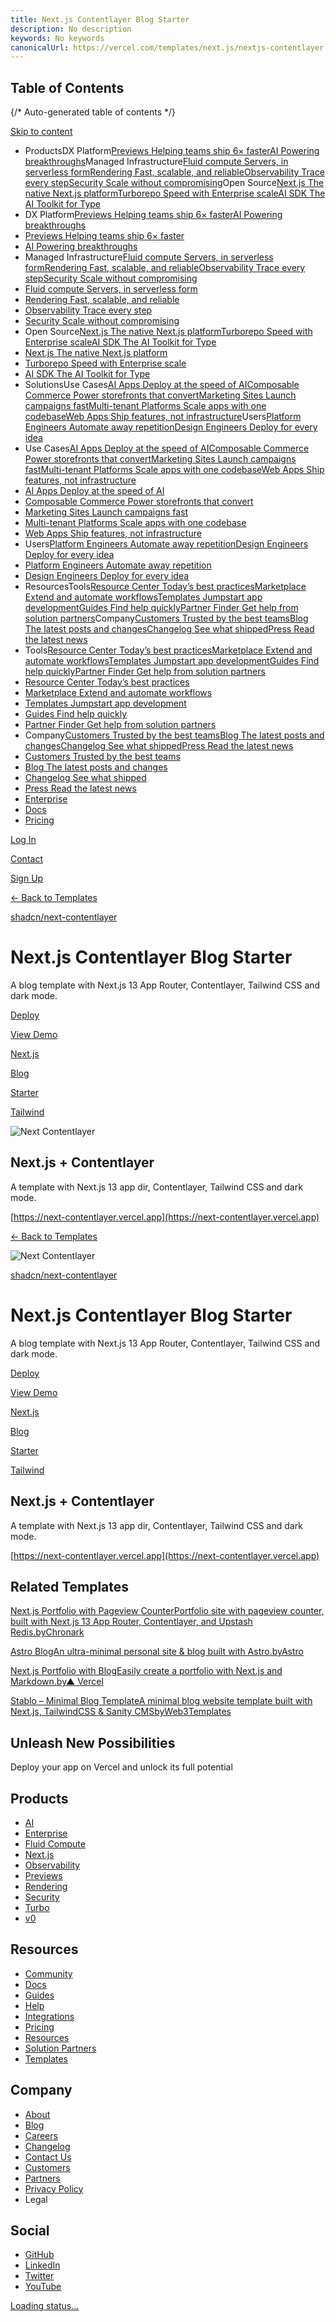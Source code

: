 ```yaml
---
title: Next.js Contentlayer Blog Starter
description: No description
keywords: No keywords
canonicalUrl: https://vercel.com/templates/next.js/nextjs-contentlayer
---
```


## Table of Contents

{/* Auto-generated table of contents */}

[Skip to content](#geist-skip-)

* ProductsDX Platform[Previews Helping teams ship 6× faster](/products/previews)[AI Powering breakthroughs](/ai)Managed Infrastructure[Fluid compute Servers, in serverless form](/fluid)[Rendering Fast, scalable, and reliable](/products/rendering)[Observability Trace every step](/products/observability)[Security Scale without compromising](/security)Open Source[Next.js The native Next.js platform](/frameworks/nextjs)[Turborepo Speed with Enterprise scale](/solutions/turborepo)[AI SDK The AI Toolkit for Type](https://sdk.vercel.ai/)
* DX Platform[Previews Helping teams ship 6× faster](/products/previews)[AI Powering breakthroughs](/ai)
* [Previews Helping teams ship 6× faster](/products/previews)
* [AI Powering breakthroughs](/ai)
* Managed Infrastructure[Fluid compute Servers, in serverless form](/fluid)[Rendering Fast, scalable, and reliable](/products/rendering)[Observability Trace every step](/products/observability)[Security Scale without compromising](/security)
* [Fluid compute Servers, in serverless form](/fluid)
* [Rendering Fast, scalable, and reliable](/products/rendering)
* [Observability Trace every step](/products/observability)
* [Security Scale without compromising](/security)
* Open Source[Next.js The native Next.js platform](/frameworks/nextjs)[Turborepo Speed with Enterprise scale](/solutions/turborepo)[AI SDK The AI Toolkit for Type](https://sdk.vercel.ai/)
* [Next.js The native Next.js platform](/frameworks/nextjs)
* [Turborepo Speed with Enterprise scale](/solutions/turborepo)
* [AI SDK The AI Toolkit for Type](https://sdk.vercel.ai/)
* SolutionsUse Cases[AI Apps Deploy at the speed of AI](/solutions/ai-apps)[Composable Commerce Power storefronts that convert](/solutions/composable-commerce)[Marketing Sites Launch campaigns fast](/solutions/marketing-sites)[Multi-tenant Platforms Scale apps with one codebase](/solutions/multi-tenant-saas)[Web Apps Ship features, not infrastructure](/solutions/web-apps)Users[Platform Engineers Automate away repetition](/solutions/platform-engineering)[Design Engineers Deploy for every idea](/solutions/design-engineering)
* Use Cases[AI Apps Deploy at the speed of AI](/solutions/ai-apps)[Composable Commerce Power storefronts that convert](/solutions/composable-commerce)[Marketing Sites Launch campaigns fast](/solutions/marketing-sites)[Multi-tenant Platforms Scale apps with one codebase](/solutions/multi-tenant-saas)[Web Apps Ship features, not infrastructure](/solutions/web-apps)
* [AI Apps Deploy at the speed of AI](/solutions/ai-apps)
* [Composable Commerce Power storefronts that convert](/solutions/composable-commerce)
* [Marketing Sites Launch campaigns fast](/solutions/marketing-sites)
* [Multi-tenant Platforms Scale apps with one codebase](/solutions/multi-tenant-saas)
* [Web Apps Ship features, not infrastructure](/solutions/web-apps)
* Users[Platform Engineers Automate away repetition](/solutions/platform-engineering)[Design Engineers Deploy for every idea](/solutions/design-engineering)
* [Platform Engineers Automate away repetition](/solutions/platform-engineering)
* [Design Engineers Deploy for every idea](/solutions/design-engineering)
* ResourcesTools[Resource Center Today’s best practices](/resources)[Marketplace Extend and automate workflows](/marketplace)[Templates Jumpstart app development](/templates)[Guides Find help quickly](/guides)[Partner Finder Get help from solution partners](/partners/solution-partners)Company[Customers Trusted by the best teams](/customers)[Blog The latest posts and changes](/blog)[Changelog See what shipped](/changelog)[Press Read the latest news](/press)
* Tools[Resource Center Today’s best practices](/resources)[Marketplace Extend and automate workflows](/marketplace)[Templates Jumpstart app development](/templates)[Guides Find help quickly](/guides)[Partner Finder Get help from solution partners](/partners/solution-partners)
* [Resource Center Today’s best practices](/resources)
* [Marketplace Extend and automate workflows](/marketplace)
* [Templates Jumpstart app development](/templates)
* [Guides Find help quickly](/guides)
* [Partner Finder Get help from solution partners](/partners/solution-partners)
* Company[Customers Trusted by the best teams](/customers)[Blog The latest posts and changes](/blog)[Changelog See what shipped](/changelog)[Press Read the latest news](/press)
* [Customers Trusted by the best teams](/customers)
* [Blog The latest posts and changes](/blog)
* [Changelog See what shipped](/changelog)
* [Press Read the latest news](/press)
* [Enterprise](/enterprise)
* [Docs](/docs)
* [Pricing](/pricing)

[Log In](/login)

[Contact](/contact)

[Sign Up](/signup)

[← Back to Templates](/templates)

[shadcn/next-contentlayer](https://github.com/shadcn/next-contentlayer)

# Next.js Contentlayer Blog Starter

A blog template with Next.js 13 App Router, Contentlayer, Tailwind CSS and dark mode.

[Deploy](/new/clone?demo-deion=A%20blog%20template%20with%20Next.js%2013%20App%20Router%2C%20Contentlayer%2C%20Tailwind%20CSS%20and%20dark%20mode.&demo-image=%2F%2Fimages.ctfassets.net%2Fe5382hct74si%2F49hwD2hCn4Hs1FtkgH87o2%2F4af5e9d7fd40015bd39cf6bc6d58dbec%2FCleanShot_2023-05-15_at_13.54.49.png&demo-title=Next.js%20Contentlayer%20Blog%20Starter&demo-url=https%3A%2F%2Fnext-contentlayer.vercel.app%2F&from=templates&project-name=Next.js%20Contentlayer%20Blog%20Starter&repository-name=nextjs-contentlayer&repository-url=https%3A%2F%2Fgithub.com%2Fshadcn%2Fnext-contentlayer&skippable-integrations=1)

[View Demo](https://next-contentlayer.vercel.app/)

[Next.js](/templates/next.js)

[Blog](/templates/blog)

[Starter](/templates/starter)

[Tailwind](/templates/tailwind)

![Next Contentlayer](/_next/image?url=https%3A%2F%2Fimages.ctfassets.net%2Fe5382hct74si%2F49hwD2hCn4Hs1FtkgH87o2%2F4af5e9d7fd40015bd39cf6bc6d58dbec%2FCleanShot_2023-05-15_at_13.54.49.png&w=3840&q=75)

## Next.js + Contentlayer

A template with Next.js 13 app dir, Contentlayer, Tailwind CSS and dark mode.

[https://next-contentlayer.vercel.app](https://next-contentlayer.vercel.app)

[← Back to Templates](/templates)

![Next Contentlayer](/_next/image?url=https%3A%2F%2Fimages.ctfassets.net%2Fe5382hct74si%2F49hwD2hCn4Hs1FtkgH87o2%2F4af5e9d7fd40015bd39cf6bc6d58dbec%2FCleanShot_2023-05-15_at_13.54.49.png&w=3840&q=75)

[shadcn/next-contentlayer](https://github.com/shadcn/next-contentlayer)

# Next.js Contentlayer Blog Starter

A blog template with Next.js 13 App Router, Contentlayer, Tailwind CSS and dark mode.

[Deploy](/new/clone?demo-deion=A%20blog%20template%20with%20Next.js%2013%20App%20Router%2C%20Contentlayer%2C%20Tailwind%20CSS%20and%20dark%20mode.&demo-image=%2F%2Fimages.ctfassets.net%2Fe5382hct74si%2F49hwD2hCn4Hs1FtkgH87o2%2F4af5e9d7fd40015bd39cf6bc6d58dbec%2FCleanShot_2023-05-15_at_13.54.49.png&demo-title=Next.js%20Contentlayer%20Blog%20Starter&demo-url=https%3A%2F%2Fnext-contentlayer.vercel.app%2F&from=templates&project-name=Next.js%20Contentlayer%20Blog%20Starter&repository-name=nextjs-contentlayer&repository-url=https%3A%2F%2Fgithub.com%2Fshadcn%2Fnext-contentlayer&skippable-integrations=1)

[View Demo](https://next-contentlayer.vercel.app/)

[Next.js](/templates/next.js)

[Blog](/templates/blog)

[Starter](/templates/starter)

[Tailwind](/templates/tailwind)

## Next.js + Contentlayer

A template with Next.js 13 app dir, Contentlayer, Tailwind CSS and dark mode.

[https://next-contentlayer.vercel.app](https://next-contentlayer.vercel.app)

## Related Templates

[Next.js Portfolio with Pageview CounterPortfolio site with pageview counter, built with Next.js 13 App Router, Contentlayer, and Upstash Redis.byChronark](/templates/next.js/nextjs-portfolio-pageview-counter)

[Astro BlogAn ultra-minimal personal site & blog built with Astro.byAstro](/templates/astro/astro-blog)

[Next.js Portfolio with BlogEasily create a portfolio with Next.js and Markdown.by▲ Vercel](/templates/next.js/nextjs-portfolio)

[Stablo – Minimal Blog TemplateA minimal blog website template built with Next.js, TailwindCSS & Sanity CMSbyWeb3Templates](/templates/next.js/stablo-blog)

## Unleash New Possibilities

Deploy your app on Vercel and unlock its full potential

## Products

* [AI](/ai)
* [Enterprise](/enterprise)
* [Fluid Compute](/fluid)
* [Next.js](/solutions/nextjs)
* [Observability](/products/observability)
* [Previews](/products/previews)
* [Rendering](/products/rendering)
* [Security](/security)
* [Turbo](/solutions/turborepo)
* [v0](https://v0.dev/)

## Resources

* [Community](https://community.vercel.com/)
* [Docs](/docs)
* [Guides](/guides)
* [Help](/help)
* [Integrations](/integrations)
* [Pricing](/pricing)
* [Resources](/resources)
* [Solution Partners](/partners/solution-partners)
* [Templates](/templates)

## Company

* [About](/about)
* [Blog](/blog)
* [Careers](/careers)
* [Changelog](/changelog)
* [Contact Us](/contact)
* [Customers](/customers)
* [Partners](/partners)
* [Privacy Policy](/legal/privacy-policy)
* Legal

## Social

* [GitHub](https://github.com/vercel)
* [LinkedIn](https://linkedin.com/company/vercel)
* [Twitter](https://x.com/vercel)
* [YouTube](https://youtube.com/@VercelHQ)

[Loading status…](https://vercel-status.com)